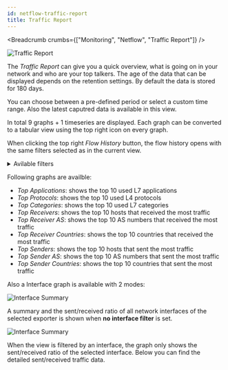 ```yaml
---
id: netflow-traffic-report
title: Traffic Report
---
```



<Breadcrumb crumbs={["Monitoring", "Netflow", "Traffic Report"]} />

![Traffic Report](../assets/i-vertix-netflow/traffic-report-1.png)

The *Traffic Report* can give you a quick overview, what is going on in your network and who are your top talkers.
The age of the data that can be displayed depends on the retention settings. By default the data is stored for 180 days.

You can choose between a pre-defined period or select a custom time range. Also the latest caputred data is available in this view.

In total 9 graphs + 1 timeseries are displayed. Each graph can be converted to a tabular view using the top right icon on every graph.

When clicking the top right *Flow History* button, the flow history opens with the same filters selected as in the current view.

<details>
<summary>Avilable filters</summary>

A lot of filters are avilable to get specific results:

- *Client IP*: filter by client ip
- *Server IP*: filter by server ip
- *Client Network*: filter by client IP using the network CIDR notation
- *Server Network*: filter by server IP using the network CIDR notation
- *Server ASN*: filter server by asn number
- *Client Country*: filter by client country
- *Server Country*: filter by server country
- *Application Protocol*: filter by application (L7) protocol
- *Application Category*: filter by application (L7) category
- *Protocol*: filter by transport (L4) protocol
- *Vlan*: filter by vlan
- *Interface*: filter by input or output interface

</details>

Following graphs are availble:

- *Top Applications*: shows the top 10 used L7 applications
- *Top Protocols*: shows the top 10 used L4 protocols
- *Top Categories*: shows the top 10 used L7 categories
- *Top Receivers*: shows the top 10 hosts that received the most traffic
- *Top Receiver AS*: shows the top 10 AS numbers that received the most traffic
- *Top Receiver Countries*: shows the top 10 countries that received the most traffic
- *Top Senders*: shows the top 10 hosts that sent the most traffic
- *Top Sender AS*: shows the top 10 AS numbers that sent the most traffic
- *Top Sender Countries*: shows the top 10 countries that sent the most traffic

Also a Interface graph is available with 2 modes:

<Tabs>

<TabItem value="sum" label="Summary">

![Interface Summary](../assets/i-vertix-netflow/traffic-report-2.png)

A summary and the sent/received ratio of all network interfaces of the selected exporter is shown when **no interface filter** is set.

</TabItem>
<TabItem value="detail" label="Detailed">

![Interface Summary](../assets/i-vertix-netflow/traffic-report-3.png)

When the view is filtered by an interface, the graph only shows the sent/received ratio of the selected interface.
Below you can find the detailed sent/received traffic data. 

</TabItem>

</Tabs>
